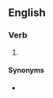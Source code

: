 ==English==
{{wikipedia}}

===Verb===
{{head|en|present participle}}

# {{present participle of|blag|lang=en|nocat=1}}

====Synonyms====
* {{l|en|pretexting}}
